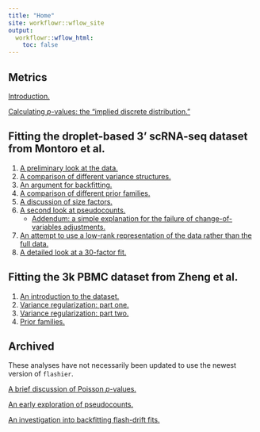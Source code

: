 ```yaml
---
title: "Home"
site: workflowr::wflow_site
output:
  workflowr::wflow_html:
    toc: false
---
```


## Metrics

[Introduction.](intro.html)

[Calculating $p$-values: the "implied discrete distribution."](pvals.html)


## Fitting the droplet-based 3' scRNA-seq dataset from Montoro et al.

1. [A preliminary look at the data.](droplet.html)
1. [A comparison of different variance structures.](var_type.html)
1. [An argument for backfitting.](backfit.html)
1. [A comparison of different prior families.](prior_type.html)
1. [A discussion of size factors.](size_factors.html)
1. [A second look at pseudocounts.](pseudocount_redux.html)
    + [Addendum: a simple explanation for the failure of change-of-variables adjustments.](elbo_problems.html)
1. [An attempt to use a low-rank representation of the data rather than the full data.](lowrank.html)
1. [A detailed look at a 30-factor fit.](final_montoro.html)


## Fitting the 3k PBMC dataset from Zheng et al.

1. [An introduction to the dataset.](pbmc.html)
2. [Variance regularization: part one.](var_reg_pbmc.html)
3. [Variance regularization: part two.](var_reg_pbmc2.html)
4. [Prior families.](prior_type_pbmc.html)


## Archived

These analyses have not necessarily been updated to use the newest version of `flashier`.

[A brief discussion of Poisson $p$-values.](poisson_p.html)

[An early exploration of pseudocounts.](pseudocount.html)

[An investigation into backfitting flash-drift fits.](drift_backfit.html)

